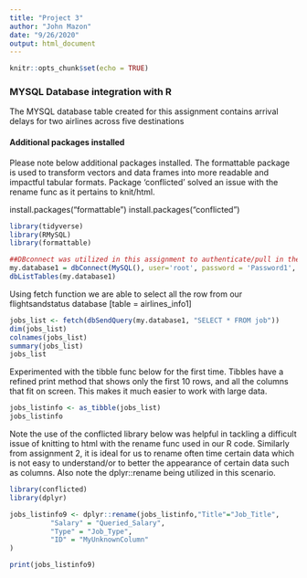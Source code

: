 ---
title: "Project 3"
author: "John Mazon"
date: "9/26/2020"
output: html_document
---

```{r setup, include=FALSE}
knitr::opts_chunk$set(echo = TRUE)
```

### MYSQL Database integration with R

The MYSQL database table created for this assignment contains arrival delays for two airlines across five destinations

#### Additional packages installed
Please note below additional packages installed. The formattable package is used to transform vectors and data frames into more readable and impactful tabular formats. 
Package 'conflicted' solved an issue with the rename func as it pertains to knit/html.

install.packages("formattable")
install.packages("conflicted")

```{r}
library(tidyverse)
library(RMySQL)
library(formattable)

```


```{r}
##DBconnect was utilized in this assignment to authenticate/pull in the flight delay information into R
my.database1 = dbConnect(MySQL(), user='root', password = 'Password1', dbname='jobs', host='localhost')
dbListTables(my.database1)

```
Using fetch function we are able to select all the row from our flightsandstatus database [table = airlines_info1]
```{r}
jobs_list <- fetch(dbSendQuery(my.database1, "SELECT * FROM job"))
dim(jobs_list)
colnames(jobs_list)
summary(jobs_list)
jobs_list
```

Experimented with the tibble func below for the first time. Tibbles have a refined print method that shows only the first 10 rows, and all the columns that fit on screen. This makes it much easier to work with large data.
```{r}
jobs_listinfo <- as_tibble(jobs_list)
jobs_listinfo

```
Note the use of the conflicted library below was helpful in tackling a difficult issue of knitting to html with the rename func used in our R code. Similarly from assignment 2, it is ideal for us to rename often time certain data which is not easy to understand/or to better the appearance of certain data such as columns. Also note the dplyr::rename being utilized in this scenario.
```{r}
library(conflicted)
library(dplyr)

jobs_listinfo9 <- dplyr::rename(jobs_listinfo,"Title"="Job_Title",
          "Salary" = "Queried_Salary",
          "Type" = "Job_Type",
          "ID" = "MyUnknownColumn"
)

print(jobs_listinfo9)

```
